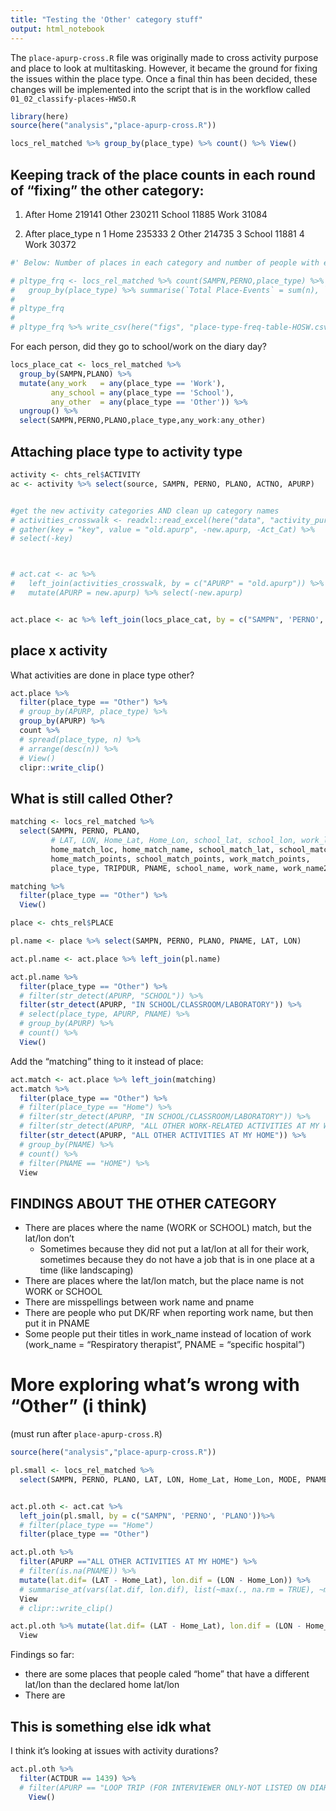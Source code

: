 ```yaml
---
title: "Testing the 'Other' category stuff"
output: html_notebook
---
```


The `place-apurp-cross.R` file was originally made to cross activity purpose and place to look at multitasking. However, it became the ground for fixing the issues within the place type. Once a final thin has been decided, these changes will be implemented into the script that is in the workflow called `01_02_classify-places-HWSO.R`

```r
library(here)
source(here("analysis","place-apurp-cross.R"))
```



```r
locs_rel_matched %>% group_by(place_type) %>% count() %>% View()
```


## Keeping track of the place counts in each round of "fixing" the other category:

1. After 
Home
219141
Other
230211
School
11885
Work
31084

2. After 
place_type      n
<chr>       <int>
1 Home       235333
2 Other      214735
3 School      11881
4 Work        30372


```r
#' Below: Number of places in each category and number of people with each of those place types

# pltype_frq <- locs_rel_matched %>% count(SAMPN,PERNO,place_type) %>%
#   group_by(place_type) %>% summarise(`Total Place-Events` = sum(n), `People with this place type` = n())
# 
# pltype_frq
# 
# pltype_frq %>% write_csv(here("figs", "place-type-freq-table-HOSW.csv"))
```

For each person, did they go to school/work on the diary day?

```r
locs_place_cat <- locs_rel_matched %>% 
  group_by(SAMPN,PLANO) %>%
  mutate(any_work   = any(place_type == 'Work'),
         any_school = any(place_type == 'School'),
         any_other  = any(place_type == 'Other')) %>% 
  ungroup() %>%
  select(SAMPN,PERNO,PLANO,place_type,any_work:any_other)
```

## Attaching place type to activity type
```r
activity <- chts_rel$ACTIVITY
ac <- activity %>% select(source, SAMPN, PERNO, PLANO, ACTNO, APURP) 


#get the new activity categories AND clean up category names
# activities_crosswalk <- readxl::read_excel(here("data", "activity_purps_crosswalk_touppercase.xlsx"))
# gather(key = "key", value = "old.apurp", -new.apurp, -Act_Cat) %>% 
# select(-key)



# act.cat <- ac %>% 
#   left_join(activities_crosswalk, by = c("APURP" = "old.apurp")) %>% 
#   mutate(APURP = new.apurp) %>% select(-new.apurp)


act.place <- ac %>% left_join(locs_place_cat, by = c("SAMPN", 'PERNO', 'PLANO'))

```



## place x activity


What activities are done in place type other?

```r
act.place %>% 
  filter(place_type == "Other") %>%
  # group_by(APURP, place_type) %>% 
  group_by(APURP) %>% 
  count %>% 
  # spread(place_type, n) %>% 
  # arrange(desc(n)) %>%
  # View()
  clipr::write_clip()
```


## What is still called Other?

```r
matching <- locs_rel_matched %>% 
  select(SAMPN, PERNO, PLANO,
         # LAT, LON, Home_Lat, Home_Lon, school_lat, school_lon, work_lat, work_lon, 
         home_match_loc, home_match_name, school_match_lat, school_match_lon, school_match_name1, school_match_name2, school_match_acts, work_match_lat, work_match_lon, work_match_name1, work_match_name2, work_match_acts,
         home_match_points, school_match_points, work_match_points,
         place_type, TRIPDUR, PNAME, school_name, work_name, work_name2)

matching %>% 
  filter(place_type == "Other") %>% 
  View()
```

```r
place <- chts_rel$PLACE

pl.name <- place %>% select(SAMPN, PERNO, PLANO, PNAME, LAT, LON)

act.pl.name <- act.place %>% left_join(pl.name)

act.pl.name %>% 
  filter(place_type == "Other") %>% 
  # filter(str_detect(APURP, "SCHOOL")) %>% 
  filter(str_detect(APURP, "IN SCHOOL/CLASSROOM/LABORATORY")) %>% 
  # select(place_type, APURP, PNAME) %>% 
  # group_by(APURP) %>%
  # count() %>%
  View()
```


Add the "matching" thing to it instead of place:
```r
act.match <- act.place %>% left_join(matching)
act.match %>% 
  filter(place_type == "Other") %>%
  # filter(place_type == "Home") %>% 
  # filter(str_detect(APURP, "IN SCHOOL/CLASSROOM/LABORATORY")) %>%
  # filter(str_detect(APURP, "ALL OTHER WORK-RELATED ACTIVITIES AT MY WORK")) %>%
  filter(str_detect(APURP, "ALL OTHER ACTIVITIES AT MY HOME")) %>%
  # group_by(PNAME) %>% 
  # count() %>% 
  # filter(PNAME == "HOME") %>%
  View
```


## FINDINGS ABOUT THE OTHER CATEGORY

* There are places where the name (WORK or SCHOOL) match, but the lat/lon don't
  + Sometimes because they did not put a lat/lon at all for their work, sometimes because they do not have a job that is in one place at a time (like landscaping)
* There are places where the lat/lon match, but the place name is not WORK or SCHOOL
* There are misspellings between work name and pname
* There are people who put DK/RF when reporting work name, but then put it in PNAME
* Some people put their titles in work_name instead of location of work (work_name = "Respiratory therapist", PNAME = "specific hospital")


# More exploring what's wrong with "Other" (i think)
(must run after `place-apurp-cross.R`)
```r
source(here("analysis","place-apurp-cross.R"))
```


```r
pl.small <- locs_rel_matched %>% 
  select(SAMPN, PERNO, PLANO, LAT, LON, Home_Lat, Home_Lon, MODE, PNAME, place_type, ACTDUR, TRIPDUR)


act.pl.oth <- act.cat %>% 
  left_join(pl.small, by = c("SAMPN", 'PERNO', 'PLANO'))%>% 
  # filter(place_type == "Home")
  filter(place_type == "Other")

act.pl.oth %>% 
  filter(APURP =="ALL OTHER ACTIVITIES AT MY HOME") %>% 
  # filter(is.na(PNAME)) %>% 
  mutate(lat.dif= (LAT - Home_Lat), lon.dif = (LON - Home_Lon)) %>% 
  # summarise_at(vars(lat.dif, lon.dif), list(~max(., na.rm = TRUE), ~min(., na.rm = TRUE)))
  View
  # clipr::write_clip()
```



```r
act.pl.oth %>% mutate(lat.dif= (LAT - Home_Lat), lon.dif = (LON - Home_Lon)) %>% 
  View
```


Findings so far:

* there are some places that people caled "home" that have a different lat/lon than the declared home lat/lon
* There are 




## This is something else idk what
I think it's looking at issues with activity durations?
```r
act.pl.oth %>% 
  filter(ACTDUR == 1439) %>% 
  # filter(APURP == "LOOP TRIP (FOR INTERVIEWER ONLY-NOT LISTED ON DIARY)") %>% 
    View()
```



